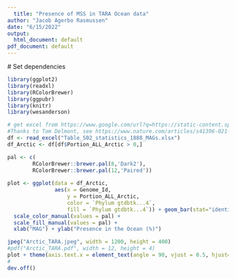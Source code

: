 ```yaml
---
  title: "Presence of MSS in TARA Ocean data"
author: "Jacob Agerbo Rasmussen"
date: "6/15/2022"
output:
  html_document: default
pdf_document: default
---
```

  
  # Set dependencies
```r
library(ggplot2)
library(readxl)
library(RColorBrewer)
library(ggpubr)
library(knitr)
library(wesanderson)

```

```r
# get excel from https://www.google.com/url?q=https://static-content.springer.com/esm/art%253A10.1038%252Fs41396-021-01135-1/MediaObjects/41396_2021_1135_MOESM3_ESM.xlsx&sa=D&source=docs&ust=1655288895461814&usg=AOvVaw0OXjrdjdw0uOV-lL0JH8SA 
#Thanks to Tom Delmont, see https://www.nature.com/articles/s41396-021-01135-1#Sec28
df <- read_excel("Table_S02_statistics_1888_MAGs.xlsx")
df_Arctic <- df[df$Portion_ALL_Arctic > 0,]
```

```r
pal <- c(
        RColorBrewer::brewer.pal(8,'Dark2'),
        RColorBrewer::brewer.pal(12,'Paired'))
        
plot <- ggplot(data = df_Arctic,
               aes(x = Genome_Id, 
                   y = Portion_ALL_Arctic, 
                   color = `Phylum gtdbtk...4`, 
                   fill = `Phylum gtdbtk...4`)) + geom_bar(stat="identity") +
  scale_color_manual(values = pal) + 
  scale_fill_manual(values = pal) +
  xlab("MAG") + ylab("Presence in the Ocean (%)")

```
```r
jpeg("Arctic_TARA.jpeg", width = 1200, height = 400)
#pdf("Arctic_TARA.pdf", width = 12, height = 4)
plot + theme(axis.text.x = element_text(angle = 90, vjust = 0.5, hjust=1))
#
dev.off()
```
